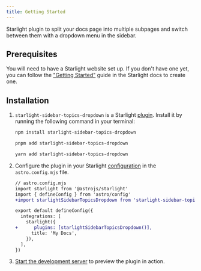 ```yaml
---
title: Getting Started
---
```


Starlight plugin to split your docs page into multiple subpages and switch between them with a dropdown menu in the sidebar.

## Prerequisites

You will need to have a Starlight website set up.
If you don't have one yet, you can follow the ["Getting Started"](https://starlight.astro.build/getting-started) guide in the Starlight docs to create one.

## Installation


<Steps>

1. `starlight-sidebar-topics-dropdown` is a Starlight [plugin](https://starlight.astro.build/reference/plugins/). Install it by running the following command in your terminal:

   <Tabs syncKey="pkg">

   <TabItem label="npm">

   ```sh
   npm install starlight-sidebar-topics-dropdown
   ```

   </TabItem>

   <TabItem label="pnpm">

   ```sh
   pnpm add starlight-sidebar-topics-dropdown
   ```

   </TabItem>

   <TabItem label="Yarn">

   ```sh
   yarn add starlight-sidebar-topics-dropdown
   ```

   </TabItem>

   </Tabs>

2. Configure the plugin in your Starlight [configuration](https://starlight.astro.build/reference/configuration/#plugins) in the `astro.config.mjs` file.

   ```diff lang="js"
   // astro.config.mjs
   import starlight from '@astrojs/starlight'
   import { defineConfig } from 'astro/config'
   +import starlightSidebarTopicsDropdown from 'starlight-sidebar-topics-dropdown'

   export default defineConfig({
     integrations: [
       starlight({
   +      plugins: [starlightSidebarTopicsDropdown()],
         title: 'My Docs',
       }),
     ],
   })
   ```

3. [Start the development server](https://starlight.astro.build/getting-started/#start-the-development-server) to preview the plugin in action.

</Steps>
